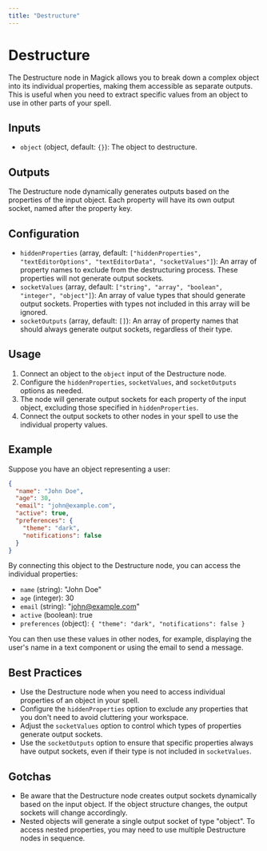 ```yaml
---
title: "Destructure"
---
```


# Destructure

The Destructure node in Magick allows you to break down a complex object into its individual properties, making them accessible as separate outputs. This is useful when you need to extract specific values from an object to use in other parts of your spell.

## Inputs

- `object` (object, default: `{}`): The object to destructure.

## Outputs

The Destructure node dynamically generates outputs based on the properties of the input object. Each property will have its own output socket, named after the property key.

## Configuration

- `hiddenProperties` (array, default: `["hiddenProperties", "textEditorOptions", "textEditorData", "socketValues"]`): An array of property names to exclude from the destructuring process. These properties will not generate output sockets.
- `socketValues` (array, default: `["string", "array", "boolean", "integer", "object"]`): An array of value types that should generate output sockets. Properties with types not included in this array will be ignored.
- `socketOutputs` (array, default: `[]`): An array of property names that should always generate output sockets, regardless of their type.

## Usage

1. Connect an object to the `object` input of the Destructure node.
2. Configure the `hiddenProperties`, `socketValues`, and `socketOutputs` options as needed.
3. The node will generate output sockets for each property of the input object, excluding those specified in `hiddenProperties`.
4. Connect the output sockets to other nodes in your spell to use the individual property values.

## Example

Suppose you have an object representing a user:

```json
{
  "name": "John Doe",
  "age": 30,
  "email": "john@example.com",
  "active": true,
  "preferences": {
    "theme": "dark",
    "notifications": false
  }
}
```

By connecting this object to the Destructure node, you can access the individual properties:

- `name` (string): "John Doe"
- `age` (integer): 30
- `email` (string): "john@example.com"
- `active` (boolean): true
- `preferences` (object): `{ "theme": "dark", "notifications": false }`

You can then use these values in other nodes, for example, displaying the user's name in a text component or using the email to send a message.

## Best Practices

- Use the Destructure node when you need to access individual properties of an object in your spell.
- Configure the `hiddenProperties` option to exclude any properties that you don't need to avoid cluttering your workspace.
- Adjust the `socketValues` option to control which types of properties generate output sockets.
- Use the `socketOutputs` option to ensure that specific properties always have output sockets, even if their type is not included in `socketValues`.

## Gotchas

- Be aware that the Destructure node creates output sockets dynamically based on the input object. If the object structure changes, the output sockets will change accordingly.
- Nested objects will generate a single output socket of type "object". To access nested properties, you may need to use multiple Destructure nodes in sequence.